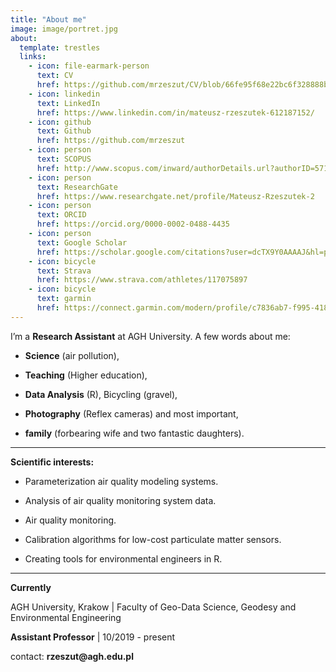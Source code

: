---
title: "About me"
image: image/portret.jpg
about:
  template: trestles
  links:
    - icon: file-earmark-person
      text: CV
      href: https://github.com/mrzeszut/CV/blob/66fe95f68e22bc6f328888ba6ea560b6b2904824/CV-modern---compact.pdf
    - icon: linkedin
      text: LinkedIn
      href: https://www.linkedin.com/in/mateusz-rzeszutek-612187152/
    - icon: github
      text: Github
      href: https://github.com/mrzeszut
    - icon: person
      text: SCOPUS
      href: http://www.scopus.com/inward/authorDetails.url?authorID=57193075220&partnerID=MN8TOARS
    - icon: person
      text: ResearchGate
      href: https://www.researchgate.net/profile/Mateusz-Rzeszutek-2
    - icon: person
      text: ORCID
      href: https://orcid.org/0000-0002-0488-4435
    - icon: person
      text: Google Scholar
      href: https://scholar.google.com/citations?user=dcTX9Y0AAAAJ&hl=pl
    - icon: bicycle
      text: Strava
      href: https://www.strava.com/athletes/117075897
    - icon: bicycle
      text: garmin
      href: https://connect.garmin.com/modern/profile/c7836ab7-f995-418c-aadd-520262247e1f
---

I'm a **Research Assistant** at AGH University. A few words about me:

-   **Science** (air pollution),

-   **Teaching** (Higher education),

-   **Data Analysis** (R), Bicycling (gravel),

-   **Photography** (Reflex cameras) and most important,

-   **family** (forbearing wife and two fantastic daughters).

------------------------------------------------------------------------

**Scientific interests:**

-   Parameterization air quality modeling systems.

-   Analysis of air quality monitoring system data.

-   Air quality monitoring.

-   Calibration algorithms for low-cost particulate matter sensors.

-   Creating tools for environmental engineers in R.

------------------------------------------------------------------------

**Currently**

AGH University, Krakow \| Faculty of Geo-Data Science, Geodesy and Environmental Engineering

**Assistant Professor** \| 10/2019 - present

contact: **rzeszut\@agh.edu.pl**

